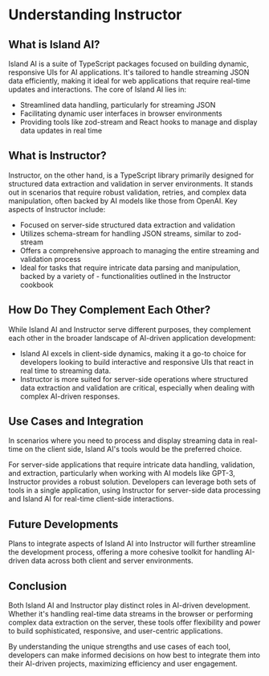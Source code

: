 # Understanding Instructor


## What is Island AI?
Island AI is a suite of TypeScript packages focused on building dynamic, responsive UIs for AI applications. It's tailored to handle streaming JSON data efficiently, making it ideal for web applications that require real-time updates and interactions. The core of Island AI lies in:

  - Streamlined data handling, particularly for streaming JSON
  - Facilitating dynamic user interfaces in browser environments
  - Providing tools like zod-stream and React hooks to manage and display data updates in real time

## What is Instructor?
Instructor, on the other hand, is a TypeScript library primarily designed for structured data extraction and validation in server environments. It stands out in scenarios that require robust validation, retries, and complex data manipulation, often backed by AI models like those from OpenAI. Key aspects of Instructor include:

- Focused on server-side structured data extraction and validation
- Utilizes schema-stream for handling JSON streams, similar to zod-stream
- Offers a comprehensive approach to managing the entire streaming and validation process
- Ideal for tasks that require intricate data parsing and manipulation, backed by a variety of - functionalities outlined in the Instructor cookbook


## How Do They Complement Each Other?
While Island AI and Instructor serve different purposes, they complement each other in the broader landscape of AI-driven application development:

- Island AI excels in client-side dynamics, making it a go-to choice for developers looking to build interactive and responsive UIs that react in real time to streaming data.
- Instructor is more suited for server-side operations where structured data extraction and validation are critical, especially when dealing with complex AI-driven responses.

## Use Cases and Integration

In scenarios where you need to process and display streaming data in real-time on the client side, Island AI's tools would be the preferred choice.

For server-side applications that require intricate data handling, validation, and extraction, particularly when working with AI models like GPT-3, Instructor provides a robust solution.
Developers can leverage both sets of tools in a single application, using Instructor for server-side data processing and Island AI for real-time client-side interactions.

## Future Developments
Plans to integrate aspects of Island AI into Instructor will further streamline the development process, offering a more cohesive toolkit for handling AI-driven data across both client and server environments.

## Conclusion
Both Island AI and Instructor play distinct roles in AI-driven development. Whether it's handling real-time data streams in the browser or performing complex data extraction on the server, these tools offer flexibility and power to build sophisticated, responsive, and user-centric applications. 

By understanding the unique strengths and use cases of each tool, developers can make informed decisions on how best to integrate them into their AI-driven projects, maximizing efficiency and user engagement.